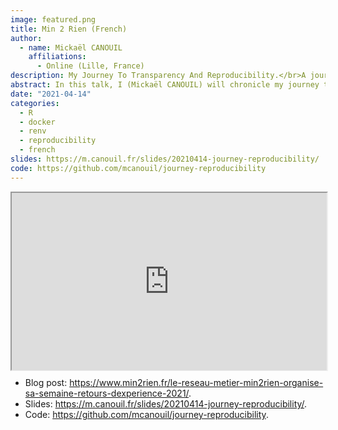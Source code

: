 ```yaml
---
image: featured.png
title: Min 2 Rien (French)
author:
  - name: Mickaël CANOUIL
    affiliations:
      - Online (Lille, France)
description: My Journey To Transparency And Reproducibility.</br>A journey towards a more transparent and reproducible work environment using Docker and `renv`.
abstract: In this talk, I (Mickaël CANOUIL) will chronicle my journey towards a more transparent and reproducible work environment. I will talk about the changes and improvements that I have implemented in my team, detailing the transition of infrastructure used when I arrived to an infrastructure using Docker and and the `renv` R package.
date: "2021-04-14"
categories:
  - R
  - docker
  - renv
  - reproducibility
  - french
slides: https://m.canouil.fr/slides/20210414-journey-reproducibility/
code: https://github.com/mcanouil/journey-reproducibility
---
```


:::{style="position:relative;padding-top:56.25%;"}
<iframe src="https://pod.univ-lille.fr/video/19711-semaine-retex-min2rien-2021-my-journey-to-transparency-and-reproducibility/?is_iframe=true" style="position:absolute;top:0;left:0;width:100%;height:100%;"></iframe>
:::

- Blog post: <https://www.min2rien.fr/le-reseau-metier-min2rien-organise-sa-semaine-retours-dexperience-2021/>.
- Slides: <https://m.canouil.fr/slides/20210414-journey-reproducibility/>.
- Code: <https://github.com/mcanouil/journey-reproducibility>.

